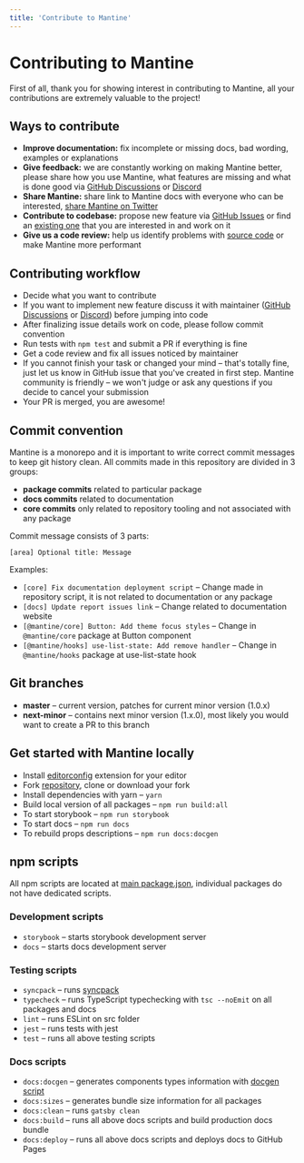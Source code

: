```yaml
---
title: 'Contribute to Mantine'
---
```


# Contributing to Mantine

First of all, thank you for showing interest in contributing to Mantine, all your contributions are extremely valuable to the project!

## Ways to contribute

- **Improve documentation:** fix incomplete or missing docs, bad wording, examples or explanations
- **Give feedback:** we are constantly working on making Mantine better, please share how you use Mantine, what features are missing and what is done good via [GitHub Discussions](https://github.com/mantinedev/mantine/discussions/new) or [Discord](https://discord.gg/eUZpPbpxb4)
- **Share Mantine:** share link to Mantine docs with everyone who can be interested, [share Mantine on Twitter](https://twitter.com/intent/tweet?text=Mantine%20%E2%80%93%20new%20React%20library%20with%20100%2B%20components%20and%20hooks.%20It%20has%20native%20dark%20theme%20support%20and%20focuses%20on%20accessibility%20and%20usability.%0A%0Ahttp%3A%2F%2Fmantine.dev%0A%0A%23reactjs%20)
- **Contribute to codebase:** propose new feature via [GitHub Issues](https://github.com/mantinedev/mantine/issues/new) or find an [existing one](https://github.com/mantinedev/mantine/labels/help%20wanted) that you are interested in and work on it
- **Give us a code review:** help us identify problems with [source code](https://github.com/mantinedev/mantine/tree/master/src) or make Mantine more performant

## Contributing workflow

- Decide what you want to contribute
- If you want to implement new feature discuss it with maintainer ([GitHub Discussions](https://github.com/mantinedev/mantine/discussions/new) or [Discord](https://discord.gg/eUZpPbpxb4)) before jumping into code
- After finalizing issue details work on code, please follow commit convention
- Run tests with `npm test` and submit a PR if everything is fine
- Get a code review and fix all issues noticed by maintainer
- If you cannot finish your task or changed your mind – that's totally fine, just let us know in GitHub issue that you've created in first step. Mantine community is friendly – we won't judge or ask any questions if you decide to cancel your submission
- Your PR is merged, you are awesome!

## Commit convention

Mantine is a monorepo and it is important to write correct commit messages to keep git history clean.
All commits made in this repository are divided in 3 groups:

- **package commits** related to particular package
- **docs commits** related to documentation
- **core commits** only related to repository tooling and not associated with any package

Commit message consists of 3 parts:

```
[area] Optional title: Message
```

Examples:

- `[core] Fix documentation deployment script` – Change made in repository script, it is not related to documentation or any package
- `[docs] Update report issues link` – Change related to documentation website
- `[@mantine/core] Button: Add theme focus styles` – Change in `@mantine/core` package at Button component
- `[@mantine/hooks] use-list-state: Add remove handler` – Change in `@mantine/hooks` package at use-list-state hook

## Git branches

- **master** – current version, patches for current minor version (1.0.x)
- **next-minor** – contains next minor version (1.x.0), most likely you would want to create a PR to this branch

## Get started with Mantine locally

- Install [editorconfig](https://editorconfig.org/) extension for your editor
- Fork [repository](https://github.com/mantinedev/mantine), clone or download your fork
- Install dependencies with yarn – `yarn`
- Build local version of all packages – `npm run build:all`
- To start storybook – `npm run storybook`
- To start docs – `npm run docs`
- To rebuild props descriptions – `npm run docs:docgen`

## npm scripts

All npm scripts are located at [main package.json](https://github.com/mantinedev/mantine/blob/master/package.json),
individual packages do not have dedicated scripts.

### Development scripts

- `storybook` – starts storybook development server
- `docs` – starts docs development server

### Testing scripts

- `syncpack` – runs [syncpack](https://www.npmjs.com/package/syncpack)
- `typecheck` – runs TypeScript typechecking with `tsc --noEmit` on all packages and docs
- `lint` – runs ESLint on src folder
- `jest` – runs tests with jest
- `test` – runs all above testing scripts

### Docs scripts

- `docs:docgen` – generates components types information with [docgen script](https://github.com/mantinedev/mantine/blob/master/scripts/docgen.ts)
- `docs:sizes` – generates bundle size information for all packages
- `docs:clean` – runs `gatsby clean`
- `docs:build` – runs all above docs scripts and build production docs bundle
- `docs:deploy` – runs all above docs scripts and deploys docs to GitHub Pages
